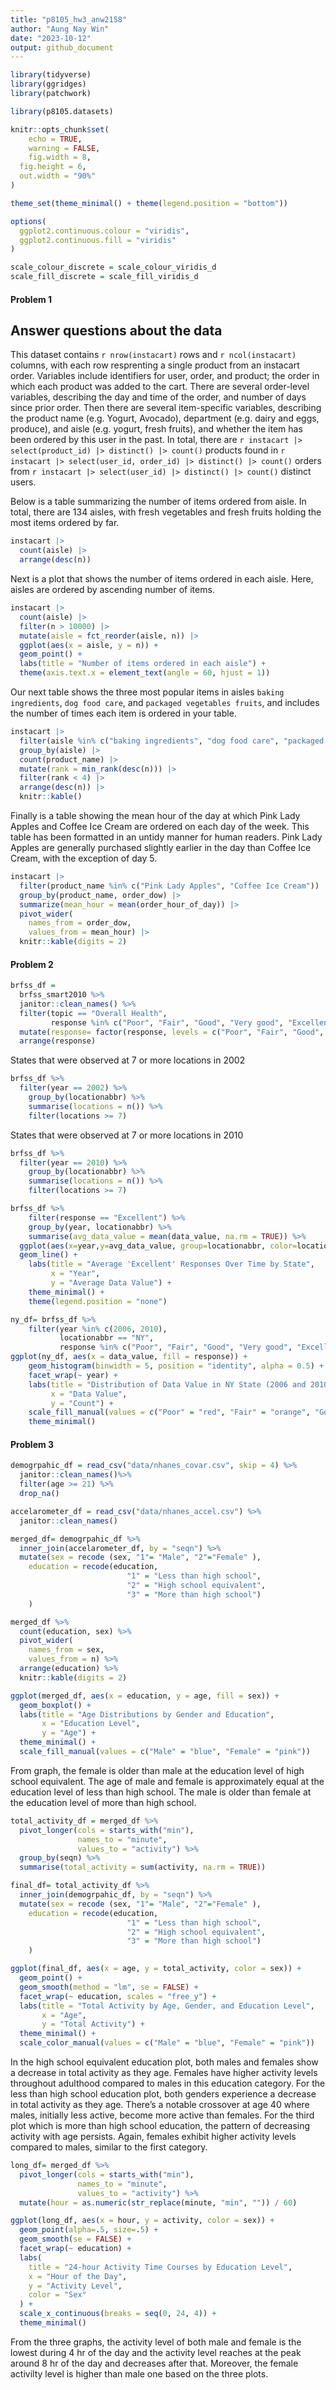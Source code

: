 ```yaml
---
title: "p8105_hw3_anw2158"
author: "Aung Nay Win"
date: "2023-10-12"
output: github_document
---
```


```r
library(tidyverse)
library(ggridges)
library(patchwork)

library(p8105.datasets)

knitr::opts_chunk$set(
	echo = TRUE,
	warning = FALSE,
	fig.width = 8, 
  fig.height = 6,
  out.width = "90%"
)

theme_set(theme_minimal() + theme(legend.position = "bottom"))

options(
  ggplot2.continuous.colour = "viridis",
  ggplot2.continuous.fill = "viridis"
)

scale_colour_discrete = scale_colour_viridis_d
scale_fill_discrete = scale_fill_viridis_d
```

#### Problem 1
## Answer questions about the data

This dataset contains `r nrow(instacart)` rows and `r ncol(instacart)` columns, with each row resprenting a single product from an instacart order. Variables include identifiers for user, order, and product; the order in which each product was added to the cart. There are several order-level variables, describing the day and time of the order, and number of days since prior order. Then there are several item-specific variables, describing the product name (e.g. Yogurt, Avocado), department (e.g. dairy and eggs, produce), and aisle (e.g. yogurt, fresh fruits), and whether the item has been ordered by this user in the past. In total, there are `r instacart |> select(product_id) |> distinct() |> count()` products found in `r instacart |> select(user_id, order_id) |> distinct() |> count()` orders from `r instacart |> select(user_id) |> distinct() |> count()` distinct users.

Below is a table summarizing the number of items ordered from aisle. In total, there are 134 aisles, with fresh vegetables and fresh fruits holding the most items ordered by far.

```r
instacart |> 
  count(aisle) |> 
  arrange(desc(n))
```

Next is a plot that shows the number of items ordered in each aisle. Here, aisles are ordered by ascending number of items.

```r
instacart |> 
  count(aisle) |> 
  filter(n > 10000) |> 
  mutate(aisle = fct_reorder(aisle, n)) |> 
  ggplot(aes(x = aisle, y = n)) + 
  geom_point() + 
  labs(title = "Number of items ordered in each aisle") +
  theme(axis.text.x = element_text(angle = 60, hjust = 1))

```

Our next table shows the three most popular items in aisles `baking ingredients`, `dog food care`, and `packaged vegetables fruits`, and includes the number of times each item is ordered in your table.

```r
instacart |> 
  filter(aisle %in% c("baking ingredients", "dog food care", "packaged vegetables fruits")) |>
  group_by(aisle) |> 
  count(product_name) |> 
  mutate(rank = min_rank(desc(n))) |> 
  filter(rank < 4) |> 
  arrange(desc(n)) |>
  knitr::kable()
```

Finally is a table showing the mean hour of the day at which Pink Lady Apples and Coffee Ice Cream are ordered on each day of the week. This table has been formatted in an untidy manner for human readers. Pink Lady Apples are generally purchased slightly earlier in the day than Coffee Ice Cream, with the exception of day 5.

```r
instacart |>
  filter(product_name %in% c("Pink Lady Apples", "Coffee Ice Cream")) |>
  group_by(product_name, order_dow) |>
  summarize(mean_hour = mean(order_hour_of_day)) |>
  pivot_wider(
    names_from = order_dow, 
    values_from = mean_hour) |>
  knitr::kable(digits = 2)
```

#### Problem 2

```r
brfss_df =
  brfss_smart2010 %>% 
  janitor::clean_names() %>% 
  filter(topic == "Overall Health", 
         response %in% c("Poor", "Fair", "Good", "Very good", "Excellent"))%>%
  mutate(response= factor(response, levels = c("Poor", "Fair", "Good", "Very good"  ,"Excellent"), ordered = TRUE)) %>% 
  arrange(response)
```

States that were observed at 7 or more locations in 2002
```r
brfss_df %>% 
  filter(year == 2002) %>%
    group_by(locationabbr) %>%
    summarise(locations = n()) %>%
    filter(locations >= 7)
```

States that were observed at 7 or more locations in 2010
```r
brfss_df %>% 
  filter(year == 2010) %>%
    group_by(locationabbr) %>%
    summarise(locations = n()) %>%
    filter(locations >= 7)
```

```r
brfss_df %>%
    filter(response == "Excellent") %>%
    group_by(year, locationabbr) %>% 
    summarise(avg_data_value = mean(data_value, na.rm = TRUE)) %>% 
  ggplot(aes(x=year,y=avg_data_value, group=locationabbr, color=locationabbr))+
  geom_line() +
    labs(title = "Average 'Excellent' Responses Over Time by State",
         x = "Year",
         y = "Average Data Value") +
    theme_minimal() +
    theme(legend.position = "none") 
```

```r
ny_df= brfss_df %>%
    filter(year %in% c(2006, 2010), 
           locationabbr == "NY", 
           response %in% c("Poor", "Fair", "Good", "Very good", "Excellent"))
ggplot(ny_df, aes(x = data_value, fill = response)) +
    geom_histogram(binwidth = 5, position = "identity", alpha = 0.5) +
    facet_wrap(~ year) +
    labs(title = "Distribution of Data Value in NY State (2006 and 2010)",
         x = "Data Value",
         y = "Count") +
    scale_fill_manual(values = c("Poor" = "red", "Fair" = "orange", "Good" = "yellow", "Very Good" = "green", "Excellent" = "blue")) +
    theme_minimal()
```

#### Problem 3

```r
demogrpahic_df = read_csv("data/nhanes_covar.csv", skip = 4) %>% 
  janitor::clean_names()%>% 
  filter(age >= 21) %>% 
  drop_na()

accelarometer_df = read_csv("data/nhanes_accel.csv") %>% 
  janitor::clean_names()

merged_df= demogrpahic_df %>% 
  inner_join(accelarometer_df, by = "seqn") %>% 
  mutate(sex = recode (sex, "1"= "Male", "2"="Female" ), 
    education = recode(education, 
                          "1" = "Less than high school", 
                          "2" = "High school equivalent", 
                          "3" = "More than high school")
    )
```

```r
merged_df %>% 
  count(education, sex) %>% 
  pivot_wider(
    names_from = sex,
    values_from = n) %>% 
  arrange(education) %>% 
  knitr::kable(digits = 2)
```

```r
ggplot(merged_df, aes(x = education, y = age, fill = sex)) +
  geom_boxplot() +
  labs(title = "Age Distributions by Gender and Education",
       x = "Education Level",
       y = "Age") +
  theme_minimal() +
  scale_fill_manual(values = c("Male" = "blue", "Female" = "pink"))
```

From graph, the female is older than male at the education level of high school equivalent. The age of male and female is approximately equal at the education level of less than high school. The male is older than female at the education level of more than high school. 

```r
total_activity_df = merged_df %>%
  pivot_longer(cols = starts_with("min"), 
               names_to = "minute", 
               values_to = "activity") %>% 
  group_by(seqn) %>%
  summarise(total_activity = sum(activity, na.rm = TRUE))
```

```r
final_df= total_activity_df %>% 
  inner_join(demogrpahic_df, by = "seqn") %>% 
  mutate(sex = recode (sex, "1"= "Male", "2"="Female" ), 
    education = recode(education, 
                          "1" = "Less than high school", 
                          "2" = "High school equivalent", 
                          "3" = "More than high school")
    )

ggplot(final_df, aes(x = age, y = total_activity, color = sex)) +
  geom_point() +
  geom_smooth(method = "lm", se = FALSE) + 
  facet_wrap(~ education, scales = "free_y") +
  labs(title = "Total Activity by Age, Gender, and Education Level",
       x = "Age",
       y = "Total Activity") +
  theme_minimal() +
  scale_color_manual(values = c("Male" = "blue", "Female" = "pink"))
```

In the high school equivalent education plot, both males and females show a decrease in total activity as they age. Females have higher activity levels throughout adulthood compared to males in this education category. For the less than high school education plot, both genders experience a decrease in total activity as they age. There's a notable crossover at age 40 where males, initially less active, become more active than females. For the third plot which is more than high school education, the pattern of decreasing activity with age persists. Again, females exhibit higher activity levels compared to males, similar to the first category. 

```r
long_df= merged_df %>%
  pivot_longer(cols = starts_with("min"), 
               names_to = "minute", 
               values_to = "activity") %>%
  mutate(hour = as.numeric(str_replace(minute, "min", "")) / 60)

ggplot(long_df, aes(x = hour, y = activity, color = sex)) +
  geom_point(alpha=.5, size=.5) +
  geom_smooth(se = FALSE) +
  facet_wrap(~ education) +  
  labs(
    title = "24-hour Activity Time Courses by Education Level",
    x = "Hour of the Day",
    y = "Activity Level",
    color = "Sex"
  ) +
  scale_x_continuous(breaks = seq(0, 24, 4)) + 
  theme_minimal()
```

From the three graphs, the activity level of both male and female is the lowest during 4 hr of the day and the activity level reaches at the peak around 8 hr of the day and decreases after that. Moreover, the female activilty level is higher than male one based on the three plots. 